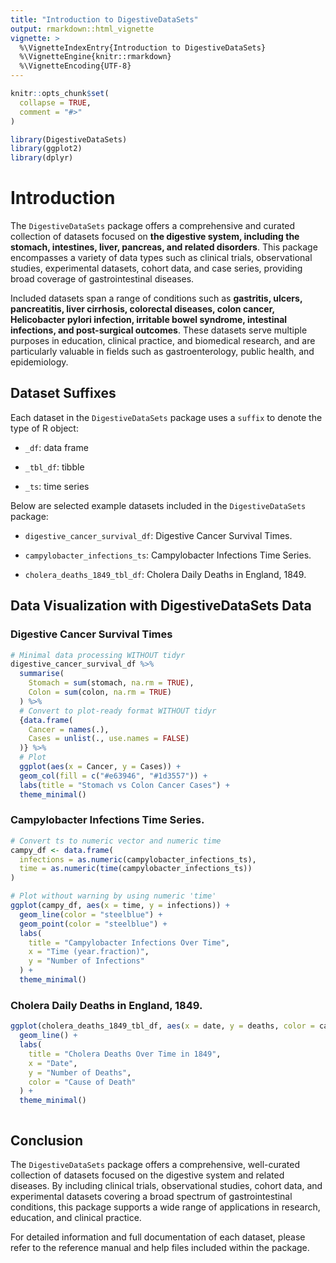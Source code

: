 ---
title: "Introduction to DigestiveDataSets"
output: rmarkdown::html_vignette
vignette: >
  %\VignetteIndexEntry{Introduction to DigestiveDataSets}
  %\VignetteEngine{knitr::rmarkdown}
  %\VignetteEncoding{UTF-8}
---

```{r, include = FALSE}
knitr::opts_chunk$set(
  collapse = TRUE,
  comment = "#>"
)
```

```{r setup}
library(DigestiveDataSets)
library(ggplot2)
library(dplyr)
```

# Introduction

The `DigestiveDataSets` package offers a comprehensive and curated collection of datasets focused on **the digestive system, including the stomach, intestines, liver, pancreas, and related disorders**. This package encompasses a variety of data types such as clinical trials, observational studies, experimental datasets, cohort data, and case series, providing broad coverage of gastrointestinal diseases.

Included datasets span a range of conditions such as **gastritis, ulcers, pancreatitis, liver cirrhosis, colorectal diseases, colon cancer, Helicobacter pylori infection, irritable bowel syndrome, intestinal infections, and post-surgical outcomes**. These datasets serve multiple purposes in education, clinical practice, and biomedical research, and are particularly valuable in fields such as gastroenterology, public health, and epidemiology.

## Dataset Suffixes

Each dataset in the `DigestiveDataSets` package uses a `suffix` to denote the type of R object:

- `_df`: data frame

- `_tbl_df`: tibble

- `_ts`: time series

Below are selected example datasets included in the `DigestiveDataSets` package:

- `digestive_cancer_survival_df`: Digestive Cancer Survival Times.

- `campylobacter_infections_ts`: Campylobacter Infections Time Series.

- `cholera_deaths_1849_tbl_df`: Cholera Daily Deaths in England, 1849.


## Data Visualization with DigestiveDataSets Data

###  Digestive Cancer Survival Times

```{r digestive-cancer-plot, fig.width=6, fig.height=4.5, out.width="90%"}


# Minimal data processing WITHOUT tidyr
digestive_cancer_survival_df %>%
  summarise(
    Stomach = sum(stomach, na.rm = TRUE),
    Colon = sum(colon, na.rm = TRUE)
  ) %>% 
  # Convert to plot-ready format WITHOUT tidyr
  {data.frame(
    Cancer = names(.),
    Cases = unlist(., use.names = FALSE)
  )} %>% 
  # Plot
  ggplot(aes(x = Cancer, y = Cases)) +
  geom_col(fill = c("#e63946", "#1d3557")) +
  labs(title = "Stomach vs Colon Cancer Cases") +
  theme_minimal()

```


### Campylobacter Infections Time Series.

```{r campylobacter-infections-plot, fig.width=6, fig.height=4.5, out.width="90%"}

# Convert ts to numeric vector and numeric time
campy_df <- data.frame(
  infections = as.numeric(campylobacter_infections_ts),
  time = as.numeric(time(campylobacter_infections_ts))
)

# Plot without warning by using numeric 'time'
ggplot(campy_df, aes(x = time, y = infections)) +
  geom_line(color = "steelblue") +
  geom_point(color = "steelblue") +
  labs(
    title = "Campylobacter Infections Over Time",
    x = "Time (year.fraction)",
    y = "Number of Infections"
  ) +
  theme_minimal()


```


### Cholera Daily Deaths in England, 1849.

```{r cholera-deaths-plot, fig.width=6, fig.height=4.5, out.width="90%"}

ggplot(cholera_deaths_1849_tbl_df, aes(x = date, y = deaths, color = cause_of_death)) +
  geom_line() +
  labs(
    title = "Cholera Deaths Over Time in 1849",
    x = "Date",
    y = "Number of Deaths",
    color = "Cause of Death"
  ) +
  theme_minimal()



```

## Conclusion

The `DigestiveDataSets` package offers a comprehensive, well-curated collection of datasets focused on the digestive system and related diseases. By including clinical trials, observational studies, cohort data, and experimental datasets covering a broad spectrum of gastrointestinal conditions, this package supports a wide range of applications in research, education, and clinical practice.

For detailed information and full documentation of each dataset, please refer to the reference manual and help files included within the package.

<div class="tocify-extend-page" data-unique="tocify-extend-page" style="height: 0;"></div>

